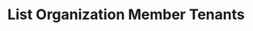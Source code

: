 ---
openapi: firework-v2-openapi get /organizations/{organization_id}/members/{user_id}/tenants
title: List Organization Member Tenants
---